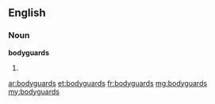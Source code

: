 ==English==
===Noun===
'''bodyguards'''
# {{plural of|[[bodyguard]]}}

[[ar:bodyguards]]
[[et:bodyguards]]
[[fr:bodyguards]]
[[mg:bodyguards]]
[[my:bodyguards]]